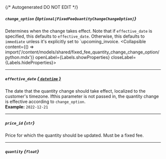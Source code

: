 {/* Autogenerated DO NOT EDIT  */}

##### `change_option` *{`Optional[FixedFeeQuantityChangeChangeOption]`}*
Determines when the change takes effect. Note that if `effective_date` is specified, this defaults to `effective_date`. Otherwise, this defaults to `immediate` unless it's explicitly set to `upcoming_invoice.
<Collapsible content={() => import('/content/models/shared/fixed_fee_quantity_change_change_option/python.mdx')} openLabel={Labels.showProperties} closeLabel={Labels.hideProperties}>
</Collapsible>

---
##### `effective_date` [*{ `datetime` }*](https://docs.python.org/3/library/datetime.html#datetime-objects)
The date that the quantity change should take effect, localized to the customer's timezone. Ifthis parameter is not passed in, the quantity change is effective according to `change_option`.
<br/>
**Example:** `2022-12-21`

---
##### `price_id` *{`str`}*
Price for which the quantity should be updated. Must be a fixed fee.

---
##### `quantity` *{`float`}*



